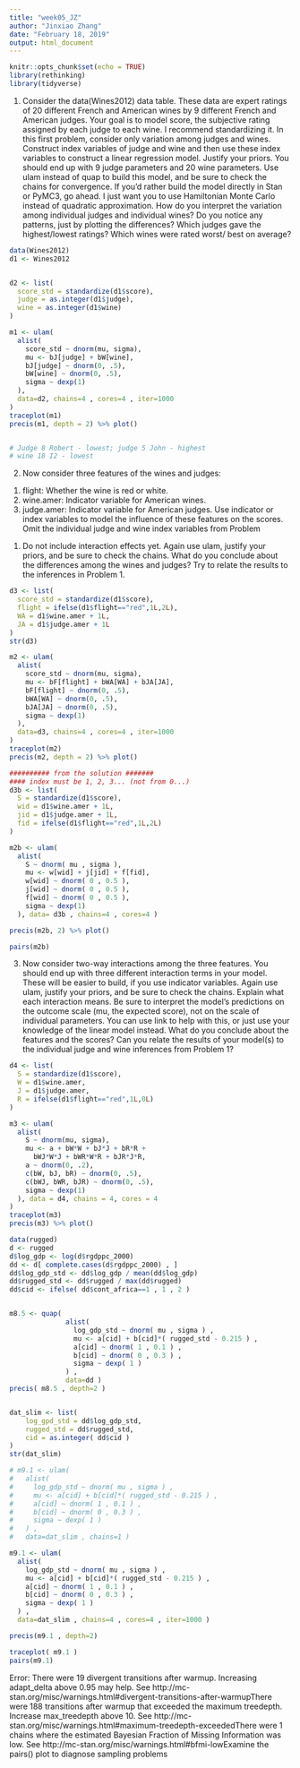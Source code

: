 ```yaml
---
title: "week05_JZ"
author: "Jinxiao Zhang"
date: "February 18, 2019"
output: html_document
---
```


```r
knitr::opts_chunk$set(echo = TRUE)
library(rethinking)
library(tidyverse)
```

1. Consider the data(Wines2012) data table. These data are expert ratings
of 20 different French and American wines by 9 different French and American
judges. Your goal is to model score, the subjective rating assigned by
each judge to each wine. I recommend standardizing it.
In this first problem, consider only variation among judges and wines.
Construct index variables of judge and wine and then use these index variables
to construct a linear regression model. Justify your priors. You should
end up with 9 judge parameters and 20 wine parameters. Use ulam instead of
quap to build this model, and be sure to check the chains for convergence. If
you'd rather build the model directly in Stan or PyMC3, go ahead. I just want
you to use Hamiltonian Monte Carlo instead of quadratic approximation.
How do you interpret the variation among individual judges and individual
wines? Do you notice any patterns, just by plotting the differences?
Which judges gave the highest/lowest ratings? Which wines were rated worst/
best on average?

```r
data(Wines2012)
d1 <- Wines2012


d2 <- list(
  score_std = standardize(d1$score),
  judge = as.integer(d1$judge),
  wine = as.integer(d1$wine)
)

m1 <- ulam(
  alist(
    score_std ~ dnorm(mu, sigma),
    mu <- bJ[judge] + bW[wine],
    bJ[judge] ~ dnorm(0, .5),
    bW[wine] ~ dnorm(0, .5),
    sigma ~ dexp(1)
  ), 
  data=d2, chains=4 , cores=4 , iter=1000
)
traceplot(m1)
precis(m1, depth = 2) %>% plot()


# Judge 8 Robert - lowest; judge 5 John - highest
# wine 18 I2 - lowest
```

2. Now consider three features of the wines and judges:
(1) flight: Whether the wine is red or white.
(2) wine.amer: Indicator variable for American wines.
(3) judge.amer: Indicator variable for American judges.
Use indicator or index variables to model the influence of these features on
the scores. Omit the individual judge and wine index variables from Problem
1. Do not include interaction effects yet. Again use ulam, justify your priors,
and be sure to check the chains. What do you conclude about the differences
among the wines and judges? Try to relate the results to the inferences in
Problem 1.

```r
d3 <- list(
  score_std = standardize(d1$score),
  flight = ifelse(d1$flight=="red",1L,2L),
  WA = d1$wine.amer + 1L,
  JA = d1$judge.amer + 1L
)
str(d3)

m2 <- ulam(
  alist(
    score_std ~ dnorm(mu, sigma),
    mu <- bF[flight] + bWA[WA] + bJA[JA],
    bF[flight] ~ dnorm(0, .5),
    bWA[WA] ~ dnorm(0, .5),
    bJA[JA] ~ dnorm(0, .5),
    sigma ~ dexp(1)
  ), 
  data=d3, chains=4 , cores=4 , iter=1000
)
traceplot(m2)
precis(m2, depth = 2) %>% plot()

########## from the solution #######
#### index must be 1, 2, 3... (not from 0...)
d3b <- list(
  S = standardize(d1$score),
  wid = d1$wine.amer + 1L,
  jid = d1$judge.amer + 1L,
  fid = ifelse(d1$flight=="red",1L,2L)
)

m2b <- ulam(
  alist(
    S ~ dnorm( mu , sigma ),
    mu <- w[wid] + j[jid] + f[fid],
    w[wid] ~ dnorm( 0 , 0.5 ),
    j[wid] ~ dnorm( 0 , 0.5 ),
    f[wid] ~ dnorm( 0 , 0.5 ),
    sigma ~ dexp(1)
  ), data= d3b , chains=4 , cores=4 )

precis(m2b, 2) %>% plot()

pairs(m2b)
```


3. Now consider two-way interactions among the three features. You should
end up with three different interaction terms in your model. These will be
easier to build, if you use indicator variables. Again use ulam, justify your
priors, and be sure to check the chains. Explain what each interaction means.
Be sure to interpret the model's predictions on the outcome scale (mu, the
expected score), not on the scale of individual parameters. You can use link
to help with this, or just use your knowledge of the linear model instead.
What do you conclude about the features and the scores? Can you relate
the results of your model(s) to the individual judge and wine inferences from
Problem 1?
```r
d4 <- list(
  S = standardize(d1$score),
  W = d1$wine.amer,
  J = d1$judge.amer,
  R = ifelse(d1$flight=="red",1L,0L)
)

m3 <- ulam(
  alist(
    S ~ dnorm(mu, sigma),
    mu <- a + bW*W + bJ*J + bR*R + 
      bWJ*W*J + bWR*W*R + bJR*J*R,
    a ~ dnorm(0, .2),
    c(bW, bJ, bR) ~ dnorm(0, .5),
    c(bWJ, bWR, bJR) ~ dnorm(0, .5),
    sigma ~ dexp(1)
  ), data = d4, chains = 4, cores = 4
)
traceplot(m3)
precis(m3) %>% plot()

```


```r
data(rugged)
d <- rugged
d$log_gdp <- log(d$rgdppc_2000)
dd <- d[ complete.cases(d$rgdppc_2000) , ]
dd$log_gdp_std <- dd$log_gdp / mean(dd$log_gdp)
dd$rugged_std <- dd$rugged / max(dd$rugged)
dd$cid <- ifelse( dd$cont_africa==1 , 1 , 2 )


m8.5 <- quap(
              alist(
                log_gdp_std ~ dnorm( mu , sigma ) ,
                mu <- a[cid] + b[cid]*( rugged_std - 0.215 ) ,
                a[cid] ~ dnorm( 1 , 0.1 ) ,
                b[cid] ~ dnorm( 0 , 0.3 ) ,
                sigma ~ dexp( 1 )
              ) ,
              data=dd )
precis( m8.5 , depth=2 )


dat_slim <- list(
    log_gpd_std = dd$log_gdp_std,
    rugged_std = dd$rugged_std,
    cid = as.integer( dd$cid )
)
str(dat_slim)

# m9.1 <- ulam(
#   alist(
#     log_gdp_std ~ dnorm( mu , sigma ) ,
#     mu <- a[cid] + b[cid]*( rugged_std - 0.215 ) ,
#     a[cid] ~ dnorm( 1 , 0.1 ) ,
#     b[cid] ~ dnorm( 0 , 0.3 ) ,
#     sigma ~ dexp( 1 )
#   ) ,
#   data=dat_slim , chains=1 )

m9.1 <- ulam(
  alist(
    log_gdp_std ~ dnorm( mu , sigma ) ,
    mu <- a[cid] + b[cid]*( rugged_std - 0.215 ) ,
    a[cid] ~ dnorm( 1 , 0.1 ) ,
    b[cid] ~ dnorm( 0 , 0.3 ) ,
    sigma ~ dexp( 1 )
  ) ,
  data=dat_slim , chains=4 , cores=4 , iter=1000 )

precis(m9.1 , depth=2)

traceplot( m9.1 )
pairs(m9.1)
```
Error:
There were 19 divergent transitions after warmup. Increasing adapt_delta above 0.95 may help. See
http://mc-stan.org/misc/warnings.html#divergent-transitions-after-warmupThere were 188 transitions after warmup that exceeded the maximum treedepth. Increase max_treedepth above 10. See
http://mc-stan.org/misc/warnings.html#maximum-treedepth-exceededThere were 1 chains where the estimated Bayesian Fraction of Missing Information was low. See
http://mc-stan.org/misc/warnings.html#bfmi-lowExamine the pairs() plot to diagnose sampling problems

